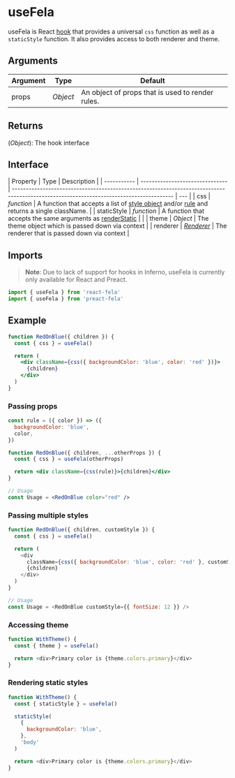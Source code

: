 # useFela

useFela is React [hook](https://reactjs.org/docs/hooks-intro.html) that provides a universal `css` function as well as a `staticStyle` function. It also provides access to both renderer and theme.

## Arguments

| Argument | Type     | Default                                          |
| -------- | -------- | ------------------------------------------------ |
| props    | _Object_ | An object of props that is used to render rules. |

## Returns

(_Object_): The hook interface

## Interface

| Property    | Type                            | Description                                                                                                                             |
| ----------- | ------------------------------- | --------------------------------------------------------------------------------------------------------------------------------------- | --- |
| css         | _function_                      | A function that accepts a list of [style object](basics/rules/style-object) and/or [rule](basics/rules) and returns a single className. |
| staticStyle | _function_                      | A function that accepts the same arguments as [renderStatic](api/fela/renderer#renderStatic)                                            |     |
| theme       | _Object_                        | The theme object which is passed down via context                                                                                       |
| renderer    | _[Renderer](api/fela/renderer)_ | The renderer that is passed down via context                                                                                            |

## Imports

> **Note**: Due to lack of support for hooks in Inferno, useFela is currently only available for React and Preact.

```javascript
import { useFela } from 'react-fela'
import { useFela } from 'preact-fela'
```

## Example

```jsx
function RedOnBlue({ children }) {
  const { css } = useFela()

  return (
    <div className={css({ backgroundColor: 'blue', color: 'red' })}>
      {children}
    </div>
  )
}
```

### Passing props

```jsx
const rule = ({ color }) => ({
  backgroundColor: 'blue',
  color,
})

function RedOnBlue({ children, ...otherProps }) {
  const { css } = useFela(otherProps)

  return <div className={css(rule)}>{children}</div>
}

// Usage
const Usage = <RedOnBlue color="red" />
```

### Passing multiple styles

```javascript
function RedOnBlue({ children, customStyle }) {
  const { css } = useFela()

  return (
    <div
      className={css({ backgroundColor: 'blue', color: 'red' }, customStyle)}>
      {children}
    </div>
  )
}

// Usage
const Usage = <RedOnBlue customStyle={{ fontSize: 12 }} />
```

### Accessing theme

```javascript
function WithTheme() {
  const { theme } = useFela()

  return <div>Primary color is {theme.colors.primary}</div>
}
```

### Rendering static styles

```javascript
function WithTheme() {
  const { staticStyle } = useFela()

  staticStyle(
    {
      backgroundColor: 'blue',
    },
    'body'
  )

  return <div>Primary color is {theme.colors.primary}</div>
}
```
